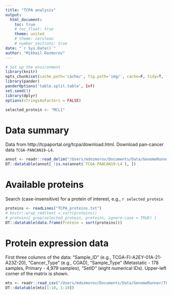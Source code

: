 ```yaml
---
title: "TCPA analysis"
output:
  html_document:
    toc: true
    # toc_float: true
    theme: united
    # theme: cerulean
    # number_sections: true
date: "`r Sys.Date()`"
author: "Mikhail Dozmorov"
---
```


```r
# Set up the environment
library(knitr)
opts_chunk$set(cache.path='cache/', fig.path='img/', cache=F, tidy=T, fig.keep='high', echo=F, dpi=100, warnings=F, message=F, comment=NA, warning=F, results='as.is', fig.width = 10, fig.height = 6) #out.width=700, 
library(pander)
panderOptions('table.split.table', Inf)
set.seed(1)
library(dplyr)
options(stringsAsFactors = FALSE)
```

```r

selected_protein <- "MCL1"
```


# Data summary

Data from http://tcpaportal.org/tcpa/download.html. Download pan-cancer data `TCGA-PANCAN19-L4`.

```r
annot <- readr::read_delim("/Users/mdozmorov/Documents/Data/GenomeRunner/TCGAsurvival/TCGA-PANCAN19-L4/TCGA-PANCAN19-L4-META.tsv", delim = "\t")
DT::datatable(annot[ !is.na(annot$`TCGA-PANCAN19-L4`), ])
```

# Available proteins

Search (case-insensitive) for a protein of interest, e.g., `r selected_protein`

```r
proteins <- readLines("TCPA_proteins.txt")
# knitr::wrap_rmd(text = sort(proteins))
# proteins[ grep(selected_protein, proteins, ignore.case = TRUE) ]
DT::datatable(data.frame(Protein = sort(proteins)))
```

# Protein expression data

First three columns of the data: "Sample_ID" (e.g., TCGA-FI-A2EY-01A-21-A23Z-20), "Cancer_Type" (e.g., COAD), "Sample_Type" (Metastatic - 178 samples, Primary - 4,979 samples), "SetID" (eight numerical IDs). Upper-left corner of the matrix is shown.

```r
mtx <- readr::read_csv("/Users/mdozmorov/Documents/Data/GenomeRunner/TCGAsurvival/TCGA-PANCAN19-L4/TCGA-PANCAN19-L4.csv.gz")
DT::datatable(mtx[1:10, 1:10])
```











